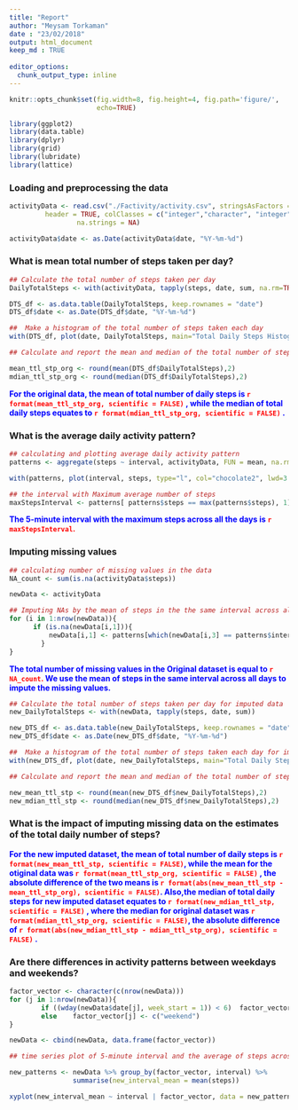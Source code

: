 ---
title: "Report"
author: "Meysam Torkaman"
date : "23/02/2018"
output: html_document
keep_md : TRUE
        
editor_options: 
  chunk_output_type: inline
---

```{r global_options, include=FALSE}
knitr::opts_chunk$set(fig.width=8, fig.height=4, fig.path='figure/',
                      echo=TRUE)
```
```{r loading_packages, include=FALSE}
library(ggplot2)
library(data.table)
library(dplyr)
library(grid)
library(lubridate)
library(lattice)
```
### Loading and preprocessing the data

```{r read_data, cache=TRUE}
activityData <- read.csv("./Factivity/activity.csv", stringsAsFactors = F,
         header = TRUE, colClasses = c("integer","character", "integer"),
                 na.strings = NA)

activityData$date <- as.Date(activityData$date, "%Y-%m-%d")
```

### What is mean total number of steps taken per day?

```{r mean_total_steps_per_day}

## Calculate the total number of steps taken per day
DailyTotalSteps <- with(activityData, tapply(steps, date, sum, na.rm=TRUE))

DTS_df <- as.data.table(DailyTotalSteps, keep.rownames = "date")
DTS_df$date <- as.Date(DTS_df$date, "%Y-%m-%d")

##  Make a histogram of the total number of steps taken each day
with(DTS_df, plot(date, DailyTotalSteps, main="Total Daily Steps Histogram", xlab="Date", ylab="Steps Count", type="h", lwd=6, col="chocolate2"))

## Calculate and report the mean and median of the total number of steps taken per day

mean_ttl_stp_org <- round(mean(DTS_df$DailyTotalSteps),2)
mdian_ttl_stp_org <- round(median(DTS_df$DailyTotalSteps),2)
```

<b><font color=blue> For the original data, the mean of total number of daily steps is <font color=red> `r format(mean_ttl_stp_org, scientific = FALSE)` </font>, while the median of total daily steps equates to <font color=red> `r format(mdian_ttl_stp_org, scientific = FALSE)` </font>.</font></b>

### What is the average daily activity pattern?

```{r activity_pattern}
## calculating and plotting average daily activity pattern
patterns <- aggregate(steps ~ interval, activityData, FUN = mean, na.rm = TRUE)

with(patterns, plot(interval, steps, type="l", col="chocolate2", lwd=3 ))

## the interval with Maximum average number of steps
maxStepsInterval <- patterns[ patterns$steps == max(patterns$steps), 1]

```

<b><font color=blue> The 5-minute interval with the maximum steps across all the days is <font color=red> `r maxStepsInterval`. </font></font></b> 

### Imputing missing values

```{r imputing_NAs}
## calculating number of missing values in the data
NA_count <- sum(is.na(activityData$steps)) 

newData <- activityData

## Imputing NAs by the mean of steps in the the same interval across all days  
for (i in 1:nrow(newData)){
      if (is.na(newData[i,1])){
          newData[i,1] <- patterns[which(newData[i,3] == patterns$interval), 2]
        }
}

```

<b><font color=blue> The total number of missing values in the Original dataset is equal to <font color=red> `r NA_count`. </font> We use the mean of steps in the same interval across all days to impute the missing values.</font></b>

```{r}
## Calculate the total number of steps taken per day for imputed data
new_DailyTotalSteps <- with(newData, tapply(steps, date, sum))

new_DTS_df <- as.data.table(new_DailyTotalSteps, keep.rownames = "date")
new_DTS_df$date <- as.Date(new_DTS_df$date, "%Y-%m-%d")

##  Make a histogram of the total number of steps taken each day for imputed data
with(new_DTS_df, plot(date, new_DailyTotalSteps, main="Total Daily Steps Histogram (Imputed)", xlab="Date", ylab="Steps Count (Imputed)", type="h", lwd=6, col="chocolate2"))

## Calculate and report the mean and median of the total number of steps taken per day for imputed data

new_mean_ttl_stp <- round(mean(new_DTS_df$new_DailyTotalSteps),2)
new_mdian_ttl_stp <- round(median(new_DTS_df$new_DailyTotalSteps),2)

```

### What is the impact of imputing missing data on the estimates of the total daily number of steps?

<b><font color=blue> For the new imputed dataset, the mean of total number of daily steps is <font color=red> `r format(new_mean_ttl_stp, scientific = FALSE)`</font>, while the mean for the otiginal data was <font color=red> `r format(mean_ttl_stp_org, scientific = FALSE)` </font>, the absolute difference of the two means is <font color=red>`r format(abs(new_mean_ttl_stp - mean_ttl_stp_org), scientific = FALSE)`</font>.
Also,the median of total daily steps for new imputed dataset equates to <font color=red> `r format(new_mdian_ttl_stp, scientific = FALSE)` </font>, where the median for original dataset was <font color=red> `r format(mdian_ttl_stp_org, scientific = FALSE)`</font>, the absolute difference of <font color=red> `r format(abs(new_mdian_ttl_stp - mdian_ttl_stp_org), scientific = FALSE)` </font>.</font></b>

### Are there differences in activity patterns between weekdays and weekends?

```{r weekday_weekend_difference}
factor_vector <- character(c(nrow(newData)))
for (j in 1:nrow(newData)){
        if ((wday(newData$date[j], week_start = 1)) < 6)  factor_vector[j] <- c("weekday")   
        else    factor_vector[j] <- c("weekend")    
}

newData <- cbind(newData, data.frame(factor_vector))
```

```{r time_series_plot}
## time series plot of 5-minute interval and the average of steps across weekdays and weekends

new_patterns <- newData %>% group_by(factor_vector, interval) %>%
                summarise(new_interval_mean = mean(steps))

xyplot(new_interval_mean ~ interval | factor_vector, data = new_patterns, type="l", ylab="Number of Steps", layout = c(1,2), main="Average steps patterns of weekdays and weekends", col = "chocolate2", lwd = 2)

```

